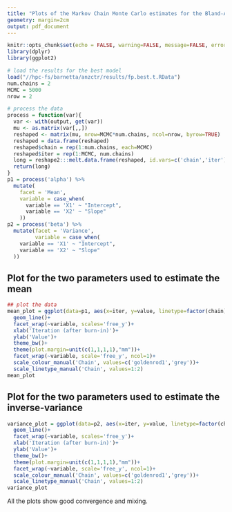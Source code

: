---
title: "Plots of the Markov Chain Monte Carlo estimates for the Bland-Altman limits of agreement"
geometry: margin=2cm
output: pdf_document
---

```{r, include=FALSE}
knitr::opts_chunk$set(echo = FALSE, warning=FALSE, message=FALSE, error=FALSE, comment='', dpi=400)
library(dplyr)
library(ggplot2)

# load the results for the best model
load("//hpc-fs/barnetta/anzctr/results/fp.best.t.RData")
num.chains = 2
MCMC = 5000
nrow = 2

# process the data
process = function(var){
  var <- with(output, get(var))
  mu <- as.matrix(var[,,])
  reshaped <- matrix(mu, nrow=MCMC*num.chains, ncol=nrow, byrow=TRUE)
  reshaped = data.frame(reshaped)
  reshaped$chain = rep(1:num.chains, each=MCMC)
  reshaped$iter = rep(1:MCMC, num.chains)
  long = reshape2:::melt.data.frame(reshaped, id.vars=c('chain','iter')) 
  return(long)
}
p1 = process('alpha') %>%
  mutate(
    facet = 'Mean',
    variable = case_when(
      variable == 'X1' ~ "Intercept",
      variable == 'X2' ~ "Slope"
    ))
p2 = process('beta') %>%
  mutate(facet = 'Variance',
         variable = case_when(
    variable == 'X1' ~ "Intercept",
    variable == 'X2' ~ "Slope"
  ))
```

## Plot for the two parameters used to estimate the mean

```{r}
## plot the data
mean_plot = ggplot(data=p1, aes(x=iter, y=value, linetype=factor(chain), col=factor(chain)))+
  geom_line()+
  facet_wrap(~variable, scales='free_y')+
  xlab('Iteration (after burn-in)')+
  ylab('Value')+
  theme_bw()+
  theme(plot.margin=unit(c(1,1,1,1),"mm"))+
  facet_wrap(~variable, scale='free_y', ncol=1)+
  scale_colour_manual('Chain', values=c('goldenrod1','grey'))+
  scale_linetype_manual('Chain', values=1:2)
mean_plot
```

## Plot for the two parameters used to estimate the inverse-variance

```{r}
variance_plot = ggplot(data=p2, aes(x=iter, y=value, linetype=factor(chain), col=factor(chain)))+
  geom_line()+
  facet_wrap(~variable, scales='free_y')+
  xlab('Iteration (after burn-in)')+
  ylab('Value')+
  theme_bw()+
  theme(plot.margin=unit(c(1,1,1,1),"mm"))+
  facet_wrap(~variable, scale='free_y', ncol=1)+
  scale_colour_manual('Chain', values=c('goldenrod1','grey'))+
  scale_linetype_manual('Chain', values=1:2)
variance_plot
```

All the plots show good convergence and mixing. 